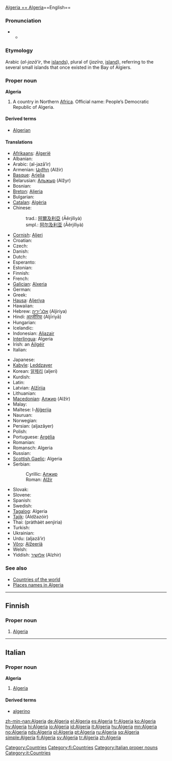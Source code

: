 [[
== #English|Algeria ==
[[#English|Algeria]]]]==English==
{{wikipedia}}

===Pronunciation===
* {{a|RP}}
** {{IPA|/ælˈdʒɪəriə/}}

===Etymology===
Arabic {{Arab|[[الجزائر]]}} (''al-jazā’ir'', the [[islands]]), plural of {{Arab|[[جزيرة]]}} (''jazīra'', [[island]]), referring to the several small islands that once existed in the Bay of Algiers.

===Proper noun===
'''Algeria'''
{{en-proper noun}}

# A country in Northern [[Africa]]. Official name: People’s Democratic Republic of Algeria.

====Derived terms====
* [[Algerian]]

====Translations====
{{trans-top|country}}
* [[Afrikaans]]: [[Algerië]]
* Albanian: {{t+|sq|Algjeria|xs=Albanian}}
* Arabic: {{Arab|[[الجزائر|الْجَزَائِر]]}} (al-jazā’ir) {{p}}
* Armenian: [[Ալժիր]] (Alžir)
* [[Basque]]: [[Arjelia]]
* Belarusian: [[Альжыр]] (Alžyr)
* Bosnian: {{t-|bs|Alžir|m}}
* [[Breton]]: [[Aljeria]]
* Bulgarian: {{t-|bg|Алжир|m|tr=Alžír|sc=Cyrl}}
* [[Catalan]]: [[Algèria]] {{f}}
* Chinese:
*: trad.: [[阿爾及利亞]] (Āěrjílìyà)
*: smpl.: [[阿尔及利亚]] (Āěrjílìyà)
* [[Cornish]]: [[Aljeri]]
* Croatian: {{t-|hr|Alžir|m|alt=Àlžīr}}
* Czech: {{t+|cs|Alžírsko|n}}
* Danish: {{t-|da|Algeriet}}
* Dutch: {{t+|nl|Algerije}}
* Esperanto: {{t-|eo|Alĝerio|xs=Esperanto}}
* Estonian: {{t-|et|Alžeeria}}
* Finnish: {{t+|fi|Algeria}}
* French: {{t+|fr|Algérie|f}}
* [[Galician]]: [[Alxeria]] {{f}}
* German: {{t+|de|Algerien|n}}
* Greek: {{t+|el|Αλγερία|f|tr=Algería|sc=Grek}}
* [[Hausa]]: [[Aljeriya]]
* Hawaiian: {{unicode|[['Alekelia|ʻAlekelia]]}}
* Hebrew: [[אלג׳יריה]] (Aljiriya) {{f}}
* Hindi: [[अल्जीरिया]] (Aljīriyā)
* Hungarian: {{t+|hu|Algéria}}
* Icelandic: {{t+|is|Alsír}}
* Indonesian: [[Aljazair]]
* [[Interlingua]]: Algeria
* Irish: an [[Ailgéir]]
* Italian: {{t+|it|Algeria|f}}
{{trans-mid}}
* Japanese: {{t+|ja|アルジェリア|tr=Arujeria|sc=Jpan}}
* [[Kabyle]]: [[Leddzayer]]
* Korean: [[알제리]] (aljeri)
* Kurdish: {{KUchar|[[جه‌زایر]]}}
* Latin: {{t-|la|Algeria}}
* Latvian: [[Alžīrija]]
* Lithuanian: {{t+|lt|Alžyras|xs=Lithuanian}}
* [[Macedonian]]: [[Алжир]] (Alžír)
* Malay: {{t-|ms|Algeria|xs=Malay}}
* Maltese: l-[[Alġerija]]
* Nauruan: {{t-|na|Algeria|xs=Nauruan}}
* Norwegian: {{t+|no|Algerie}}
* Persian: {{fa-Arab|[[الجزایر]]}} (aljazâyer)
* Polish: {{t+|pl|Algieria|f}}
* Portuguese: [[Argélia]] {{f}}
* Romanian: {{t-|ro|Algeria|f}}
* Romansch: Algeria
* Russian: {{t+|ru|Алжир|m|tr=Alžír|sc=Cyrl}}
* [[Scottish Gaelic]]: Algeria
* Serbian:
*: Cyrillic: [[Алжир]] {{m}}
*: Roman: [[Alžir]] {{m}}
* Slovak: {{t-|sk|Alžírsko}}
* Slovene: {{t+|sl|Alžirija|f}}
* Spanish: {{t+|es|Argelia|f}}
* Swedish: {{t+|sv|Algeriet}}
* [[Tagalog]]: Algeria
* [[Tajik]]: {{Cyrl|[[Алҷазоир]]}} (Aldžazóir)
* Thai: {{Thai|[[ประเทศแอลจีเรีย]]}} (pràthàèt aenjiria)
* Turkish: {{t+|tr|Cezayir}}
* Ukrainian: {{t+|uk|Алжир|m|tr=Alžyr|sc=Cyrl|xs=Ukrainian}}
* Urdu: {{ur-Arab|[[الجزائر]]}} (aljazâ’ir)
* [[Võro]]: [[Alžeeriä]]
* Welsh: {{t-|cy|Algeria|xs=Welsh}}
* Yiddish: [[אַלזשיר]] (Alzhir)
{{trans-bottom}}

===See also===
* [[Appendix:Countries of the world|Countries of the world]]
* [[Appendix:Place names in Algeria|Places names in Algeria]]

[[Category:Countries]]

----

==Finnish==
{{wikipedia|lang=fi}}

===Proper noun===
{{fi-noun|proper=true|Algeri|type=kulkija}}

# [[#English|Algeria]]

[[Category:fi:Countries]]

----

==Italian==
{{wikipedia|lang=it}}

===Proper noun===
'''Algeria''' {{f}}

# [[#English|Algeria]]

====Derived terms====
* [[algerino]]

[[Category:Italian proper nouns]]
[[Category:it:Countries]]

[[zh-min-nan:Algeria]]
[[de:Algeria]]
[[el:Algeria]]
[[es:Algeria]]
[[fr:Algeria]]
[[ko:Algeria]]
[[hy:Algeria]]
[[hi:Algeria]]
[[io:Algeria]]
[[id:Algeria]]
[[it:Algeria]]
[[hu:Algeria]]
[[mn:Algeria]]
[[no:Algeria]]
[[nds:Algeria]]
[[pl:Algeria]]
[[pt:Algeria]]
[[ru:Algeria]]
[[sq:Algeria]]
[[simple:Algeria]]
[[fi:Algeria]]
[[sv:Algeria]]
[[tr:Algeria]]
[[zh:Algeria]]